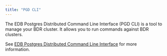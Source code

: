 ```yaml
---
title: "PGD CLI"
---
```


The EDB Postgres Distributed Command Line Interface (PGD CLI) is a tool to manage your BDR cluster. It allows you to run commands against BDR clusters. 

See [EDB Postgres Distributed Command Line Interface](/pgd_cli/latest) for more information.
